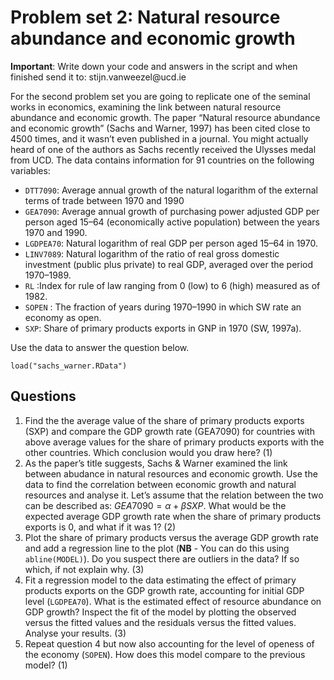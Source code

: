 # Problem set 2: Natural resource abundance and economic growth
**Important**: Write down your code and answers in the script and when finished send it to: stijn.vanweezel@ucd.ie

For the second problem set you are going to replicate one of the seminal works in economics, examining the link between natural resource abundance and economic growth. The paper "Natural resource abundance and economic growth" (Sachs and Warner, 1997) has been cited close to 4500 times, and it wasn't even published in a journal. 
You might actually heard of one of the authors as Sachs recently received the Ulysses medal from UCD. 
The data contains information for 91 countries on the following variables:

* `DTT7090 `: Average annual growth of the natural logarithm of the external terms of trade between 1970 and 1990
* `GEA7090`: Average annual growth of purchasing power adjusted GDP per person aged 15–64 (economically active population) between the years 1970 and 1990.
* `LGDPEA70`: Natural logarithm of real GDP per person aged 15–64 in 1970.
* `LINV7089`: Natural logarithm of the ratio of real gross domestic investment (public plus private) to real GDP, averaged over the period 1970–1989.
* ` RL` :Index for rule of law ranging from 0 (low) to 6 (high) measured as of 1982.
* `SOPEN` : The fraction of years during 1970–1990 in which SW rate an economy as open.
* `SXP`: Share of primary products exports in GNP in 1970 (SW, 1997a).     

Use the data to answer the question below. 

```
load("sachs_warner.RData")
```

## Questions

1. Find the the average value of the share of primary products exports (SXP) and compare the GDP growth rate (GEA7090) for countries with above average values for the share of primary products exports with the other countries.  Which conclusion would you draw here? (1)
2. As the paper's title suggests, Sachs & Warner examined the link between  abudance in natural resources and economic growth. Use the data to find the correlation between economic growth and natural resources and analyse it.  Let's assume that the relation between the two can be described as: 
$GEA7090 = \alpha + \beta SXP$. What would be the expected average GDP growth rate when the share of primary products exports is 0, and what if it was 1? (2)
3. Plot the share of primary products versus the average GDP growth rate and add a regression line to the plot (**NB** - You can do this using `abline(MODEL)`). Do you suspect there are outliers in the data? If so which, if not explain why. (3)
4. Fit a regression model to the data estimating the effect of primary products exports on the GDP growth rate, accounting for initial  GDP level (`LGDPEA70`). What is the estimated effect of resource abundance on GDP growth?  Inspect the fit of the model by plotting the observed versus the fitted values and the residuals versus the fitted values. Analyse your results. (3)
5. Repeat question 4 but now also accounting for the level of openess of the economy (`SOPEN`). How does this model compare to the previous model? (1)


